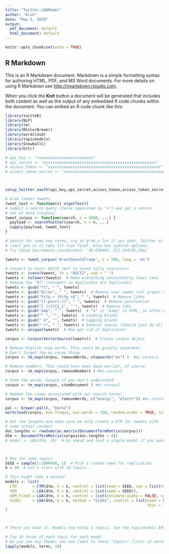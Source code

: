 ---
title: "Twitter_LDAModel"
author: "Arun"
date: "May 5, 2018"
output:
  pdf_document: default
  html_document: default
---

```{r setup, include=FALSE}
knitr::opts_chunk$set(echo = TRUE)
```

## R Markdown

This is an R Markdown document. Markdown is a simple formatting syntax for authoring HTML, PDF, and MS Word documents. For more details on using R Markdown see <http://rmarkdown.rstudio.com>.

When you click the **Knit** button a document will be generated that includes both content as well as the output of any embedded R code chunks within the document. You can embed an R code chunk like this:

```{r}
library(twitteR)
library(NLP)
library(tm)
library(RColorBrewer)
library(wordcloud)
library(topicmodels)
library(SnowballC)
library(httr)

```

```{r}
# api_key <- "xxxxxxxxxxxxxxxxxxxxxxxxx"
# api_secret <- "xxxxxxxxxxxxxxxxxxxxxxxxxxxxxxxxxxxxxxxxxxxxxxxxxx"
# access_token <- "xxxxxxxxxxxxxxxxxxxxxxxxxxxxxxxxxxxxxxxxxxxxxxxxxx"
# access_token_secret <- "xxxxxxxxxxxxxxxxxxxxxxxxxxxxxxxxxxxxxxxxxxxxx"



setup_twitter_oauth(api_key,api_secret,access_token,access_token_secret)

```

```{r}
# Grab latest tweets
tweet_text <- function(x) x$getText()
# Submit a search query (terms separated by "+") and get a return
# set of data (corpus).
tweet_corpus <- function(search, n = 5000, ...) {
  payload <- searchTwitter(search, n = n, ...)
  sapply(payload, tweet_text)
}

# Search for some key terms, try to grab a lot if you want. Twitter will 
# limit you as it sees fit (can find). Also has spatial options.
# Try these Sacramento coordinates: '38.630404,-121.293535,50mi'

tweets <- tweet_corpus('#realDonaldTrump', n = 500, lang = 'en')
```

```{r}
# Convert to basic ASCII text to avoid silly characters
tweets <- iconv(tweets, to = "ASCII", sub = " ")  
tweets <- tolower(tweets)  # Make everything consistently lower case
# Remove the "RT" (retweet) so duplicates are duplicates
tweets <- gsub("rt", " ", tweets)  
tweets <- gsub("@\\w+", " ", tweets)  # Remove user names (all proper names if you're wise!)
tweets <- gsub("http.+ |http.+$", " ", tweets)  # Remove links
tweets <- gsub("[[:punct:]]", " ", tweets)  # Remove punctuation
tweets <- gsub("[ |\t]{2,}", " ", tweets)  # Remove tabs
tweets <- gsub("amp", " ", tweets)  # "&" is "&amp" in HTML, so after punctuation removed ...
tweets <- gsub("^ ", "", tweets)  # Leading blanks
tweets <- gsub(" $", "", tweets)  # Lagging blanks
tweets <- gsub(" +", " ", tweets) # General spaces (should just do all whitespaces no?)
tweets <- unique(tweets)  # Now get rid of duplicates!

corpus <- Corpus(VectorSource(tweets))  # Create corpus object

# Remove English stop words. This could be greatly expanded!
# Don't forget the mc.cores thing
corpus <- tm_map(corpus, removeWords, stopwords("en") )  #mc.cores=1

# Remove numbers. This could have been done earlier, of course.
corpus <- tm_map(corpus, removeNumbers ) #mc.cores=1

# Stem the words. Google if you don't understand
corpus <- tm_map(corpus, stemDocument ) #mc.cores=1

# Remove the stems associated with our search terms!
corpus <- tm_map(corpus, removeWords, c("energi", "electr")) #mc.cores=1
```

```{r}
pal <- brewer.pal(8, "Dark2")
wordcloud(corpus, min.freq=2, max.words = 150, random.order = TRUE, col = pal)
```
```{r}
# Get the lengths and make sure we only create a DTM for tweets with
# some actual content
doc.lengths <- rowSums(as.matrix(DocumentTermMatrix(corpus)))
dtm <- DocumentTermMatrix(corpus[doc.lengths > 0])
# model <- LDA(dtm, 10)  # Go ahead and test a simple model if you want



# Now for some topics
SEED = sample(1:1000000, 1)  # Pick a random seed for replication
k = 10  # Let's start with 10 topics

# This might take a minute!
models <- list(
  CTM       = CTM(dtm, k = k, control = list(seed = SEED, var = list(tol = 10^-4), em = list(tol = 10^-3))),
  VEM       = LDA(dtm, k = k, control = list(seed = SEED)),
  VEM_Fixed = LDA(dtm, k = k, control = list(estimate.alpha = FALSE, seed = SEED)),
  Gibbs     = LDA(dtm, k = k, method = "Gibbs", control = list(seed = SEED, burnin = 1000,
                                                               thin = 100,    iter = 1000))
)



# There you have it. Models now holds 4 topics. See the topicmodels API documentation for details

# Top 10 terms of each topic for each model
# Do you see any themes you can label to these "topics" (lists of words)?
lapply(models, terms, 10)
```

